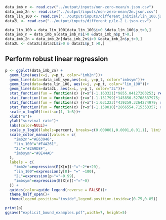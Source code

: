```r
data_imb_n <- read.csv("../output/inputs/non-zero-mean/n.json.csv")
data_imb_2n <- read.csv("../output/inputs/non-zero-mean/2n.json.csv")
data_lin_100 <- read.csv("../output/inputs/different_initial/lin_100.json.csv")
data2L <- read.csv("../output/inputs/different_p/1e-2_L.json.csv")

data_lin_100 = data_lin_100[data_lin_100$i>0 &data_lin_100$p_t>0,]
data_imb_n = data_imb_n[data_imb_n$i>0 &data_imb_n$p_t>0,]
data_imb_2n = data_imb_2n[data_imb_2n$i>0 &data_imb_2n$p_t>0,]
data2L <- data2L[data2L$i>0 & data2L$p_t >0,]

```


## Perform robust linear regression



```r
p <- ggplot(data_imb_2n) +
  geom_line(aes(x=i, y=p_t, color="imb2n"))+
  geom_line(data=data_imb_sym,aes(x=i, y=p_t, color="imbsym"))+
  geom_line(data=data_lin_100, aes(x=i, y=p_t, color="lin_100"))+
  geom_line(data=data2L, aes(x=i, y=p_t, color="2L"))+
  stat_function(fun = function(x) {r=x^(-1.163321)*9855.04127203253; return(pmin(c(r),1))}, aes(color="imbsym"),linetype="dashed")+
  stat_function(fun = function(x) {r=x^(-1.151799)*145856.52768537975; return(pmin(c(r),1))}, aes(color="imb2n"),linetype="dashed")+
  stat_function(fun = function(x) {r=x^(-1.031223)*439259.3264274979; return(pmin(c(r),1))}, aes(color="lin_100"),linetype="dashed")+
  stat_function(fun = function(x) {r=x^(-1.158010)*2866554.715353357; return(pmin(c(r),1))}, aes(color="2L"),linetype="dashed")+
  scale_x_log10(limits=c(1, 1e8))+
  xlab("n")+
  ylab("survival rate")+
  labs(color=NULL)+
  scale_y_log10(labels=percent, breaks=c(0.000001,0.0001,0.01,1), limits=c(0.00001, 10))+
  scale_color_manual(values = c(
    "imb2n"="#E63946",
    "lin_100"="#F4A261",
    "2L"="#2A9D8F",
    "imbsym"="#8E44AD"
  ),
  labels = c(
    "imb2n"=expression(E(X[n])~"="~2*n+20), 
    "lin_100"=expression(y[0]~ "=" ~100), 
    "2L"=expression(p~"="~0.99), 
    "imbsym"=expression(E(X[n])~"="~0)
  )) +
  guides(color=guide_legend(reverse = FALSE))+
  theme_half_open()+
  theme(legend.position="inside",legend.position.inside=c(0.75,0.85))

print(p)
ggsave("explicit_bound_examples.pdf",width=7, height=5)
```